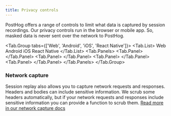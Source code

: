 ```yaml
---
title: Privacy controls
---
```



PostHog offers a range of controls to limit what data is captured by session recordings. Our privacy controls run in the browser or mobile app. So, masked data is never sent over the network to PostHog.

<Tab.Group tabs={['Web', 'Android', 'iOS', 'React Native']}>
    <Tab.List>
        <Tab>Web</Tab>
        <Tab>Android</Tab>
        <Tab>iOS</Tab>
        <Tab>React Native</Tab>
    </Tab.List>
    <Tab.Panels>
        <Tab.Panel>
            <WebPrivacy />
        </Tab.Panel>
        <Tab.Panel>
            <AndroidPrivacy />
        </Tab.Panel>
        <Tab.Panel>
            <IOSPrivacy />
        </Tab.Panel>
        <Tab.Panel>
            <ReactNativePrivacy />
        </Tab.Panel>
    </Tab.Panels>
</Tab.Group>

### Network capture

Session replay also allows you to capture network requests and responses. Headers and bodies can include sensitive information. We scrub some headers automatically, but if your network requests and responses include sensitive information you can provide a function to scrub them. [Read more in our network capture docs](https://posthog.com/docs/session-replay/network-recording#sensitive-information)
